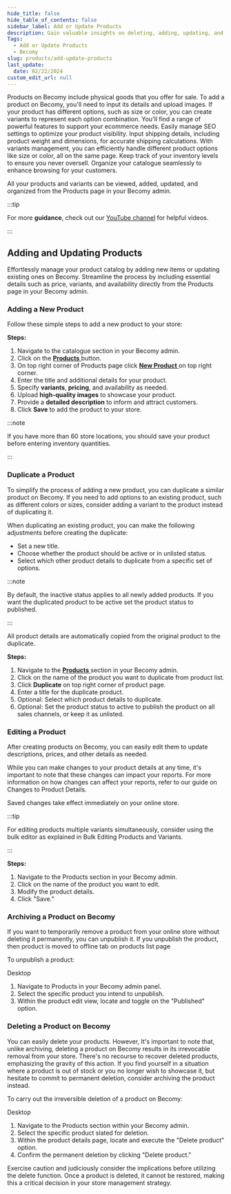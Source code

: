 ```yaml
---
hide_title: false
hide_table_of_contents: false
sidebar_label: Add or Update Products
description: Gain valuable insights on deleting, adding, updating, and duplicating products effortlessly
Tags:
  - Add or Update Products
  - Becomy
slug: products/add-update-products
last_update:
  date: 02/22/2024
custom_edit_url: null
---
```



<head>
<meta property="twitter:description" content="Gain valuable insights on deleting, adding, updating, and duplicating products effortlessly"/>
<meta property="og:url" content="https://docs-becomy.surge.sh/"/>
<link rel="canonical" href="https://docs-becomy.surge.sh/products"/>
<link rel="alternate" href="https://docs-becomy.surge.sh/products/fr" hreflang="fr"/>
</head>

Products on Becomy include physical goods that you offer for sale. To add a product on Becomy, you'll need to input its details and upload images. If your product has different options, such as size or color, you can create variants to represent each option combination. You'll find a range of powerful features to support your ecommerce needs. Easily manage SEO settings to optimize your product visibility. Input shipping details, including product weight and dimensions, for accurate shipping calculations. With variants management, you can efficiently handle different product options like size or color, all on the same page. Keep track of your inventory levels to ensure you never oversell. Organize your catalogue seamlessly to enhance browsing for your customers.

All your products and variants can be viewed, added, updated, and organized from the Products page in your Becomy admin.


:::tip

For more **guidance**, check out our [YouTube channel](#)  for helpful videos.

:::

<VideoPlayer url="https://sendspark.com/share/iss7h8g7otbmp592xqy1mufgja5og2ie"/>


## Adding and Updating Products

Effortlessly manage your product catalog by adding new items or updating existing ones on Becomy. Streamline the process by including essential details such as price, variants, and availability directly from the Products page in your Becomy admin.

### Adding a New Product

Follow these simple steps to add a new product to your store:

**Steps:**

1. Navigate to the catalogue section in your Becomy admin.
2. Click on the [**Products** <Icon icon="fa-solid fa-arrow-up-right-from-square" /> ](https://becomystaging.com/admin/resources/products) button.
3. On top right corner of Products page click [**New Product** <Icon icon="fa-solid fa-arrow-up-right-from-square" /> ](https://becomystaging.com/admin/resources/products/new) on top right corner.
3. Enter the title and additional details for your product.
4. Specify **variants**, **pricing**, and availability as needed.
5. Upload **high-quality images** to showcase your product.
6. Provide a **detailed description** to inform and attract customers.
7. Click **Save** to add the product to your store.



:::note

If you have more than 60 store locations, you should save your product before entering inventory quantities.

:::


### Duplicate a Product

To simplify the process of adding a new product, you can duplicate a similar product on Becomy. If you need to add options to an existing product, such as different colors or sizes, consider adding a variant to the product instead of duplicating it.

When duplicating an existing product, you can make the following adjustments before creating the duplicate:
- Set a new title.
- Choose whether the product should be active or in unlisted status.
- Select which other product details to duplicate from a specific set of options.


:::note

By default, the inactive status applies to all newly added products. If you want the duplicated product to be active set the product status to published.

:::

All product details  are automatically copied from the original product to the duplicate.

**Steps:**

1. Navigate to the [**Products** <Icon icon="fa-solid fa-arrow-up-right-from-square" /> ](https://becomystaging.com/admin/resources/products) section in your Becomy admin.
2. Click on the name of the product you want to duplicate from product list.
3. Click **Duplicate** on top right corner of product page.
4. Enter a title for the duplicate product.
5. Optional: Select which product details to duplicate.
6. Optional: Set the product status to active to publish the product on all sales channels, or keep it as unlisted.




### Editing a Product

After creating products on Becomy, you can easily edit them to update descriptions, prices, and other details as needed.

While you can make changes to your product details at any time, it's important to note that these changes can impact your reports. For more information on how changes can affect your reports, refer to our guide on Changes to Product Details.

Saved changes take effect immediately on your online store.

:::tip

For editing products multiple variants simultaneously, consider using the bulk editor as explained in Bulk Editing Products and Variants.

:::

**Steps:**

1. Navigate to the Products section in your Becomy admin.
2. Click on the name of the product you want to edit.
3. Modify the product details.
4. Click "Save."


### Archiving a Product on Becomy

If you want to temporarily remove a product from your online store without deleting it permanently, you can unpublish it. If you unpublish the product, then product is 
moved to offline tab on products list page

To unpublish a product:

Desktop
1. Navigate to Products in your Becomy admin panel.
2. Select the specific product you intend to unpublish.
3. Within the product edit view, locate and toggle on the "Published" option.


### Deleting a Product on Becomy

You can easily delete your products. However, It's important to note that, 
unlike archiving, deleting a product on Becomy results in its irrevocable removal from your store. There's no recourse to recover deleted products, emphasizing the 
gravity of this action. If you find yourself in a situation where a product is out of stock or you no longer wish to showcase it, but hesitate to commit to permanent 
deletion, consider archiving the product instead.

To carry out the irreversible deletion of a product on Becomy:

Desktop
1. Navigate to the Products section within your Becomy admin.
2. Select the specific product slated for deletion.
3. Within the product details page, locate and execute the "Delete product" option.
4. Confirm the permanent deletion by clicking "Delete product."

Exercise caution and judiciously consider the implications before utilizing the delete function. Once a product is deleted, it cannot be restored, making this a critical decision in your store management strategy.